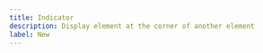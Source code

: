 ---
title: Indicator
description: Display element at the corner of another element
label: New
---
